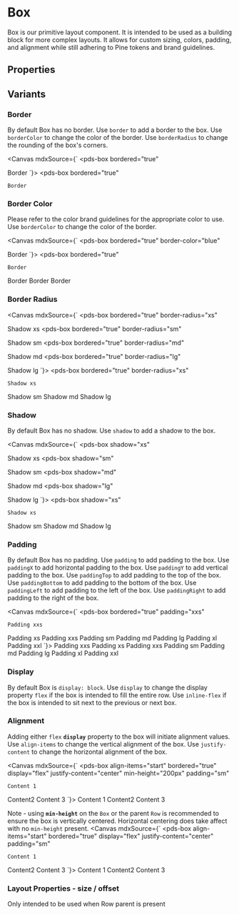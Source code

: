 
<Meta of={stories} />

# Box
Box is our primitive layout component. It is intended to be used as a building block for more complex layouts. It allows for custom sizing, colors, padding, and alignment while still adhering to Pine tokens and brand guidelines.

## Properties

<ArgTypes of={stories} />

## Variants

### Border
By default Box has no border. Use `border` to add a border to the box. Use `borderColor` to change the color of the border. Use `borderRadius` to change the rounding of the box's corners.

<Canvas mdxSource={`
<pds-box
  bordered="true"
>
  Border
</pds-box>
`}>
  <pds-box
    bordered="true"
  >
    Border
  </pds-box>
</Canvas>

### Border Color
Please refer to the color brand guidelines for the appropriate color to use. Use `borderColor` to change the color of the border.

<Canvas mdxSource={`
<pds-box
  bordered="true"
  border-color="blue"
>
  Border
</pds-box>
`}>
  <pds-box
    bordered="true"
  >
    Border
  </pds-box>
  <pds-box
    bordered="true"
    border-color="#0072EF"
  >
    Border
  </pds-box>
  <pds-box
    bordered="true"
    border-color="#CF3C32"
  >
    Border
  </pds-box>
  <pds-box
    bordered="true"
    border-color="#FFC505"
  >
    Border
  </pds-box>
</Canvas>

### Border Radius
<Canvas mdxSource={`
<pds-box
  bordered="true"
  border-radius="xs"
>
  Shadow xs
</pds-box>
<pds-box
  bordered="true"
  border-radius="sm"
>
  Shadow sm
</pds-box>
<pds-box
  bordered="true"
  border-radius="md"
>
  Shadow md
</pds-box>
<pds-box
  bordered="true"
  border-radius="lg"
>
  Shadow lg
</pds-box>
`}>
  <pds-box
    bordered="true"
    border-radius="xs"
  >
    Shadow xs
  </pds-box>
  <pds-box
    bordered="true"
    border-radius="sm"
  >
    Shadow sm
  </pds-box>
  <pds-box
    bordered="true"
    border-radius="md"
  >
    Shadow md
  </pds-box>
  <pds-box
    bordered="true"
    border-radius="lg"
  >
    Shadow lg
  </pds-box>
</Canvas>

### Shadow
By default Box has no shadow. Use `shadow` to add a shadow to the box. 

<Canvas mdxSource={`
<pds-box
  shadow="xs"
>
  Shadow xs
</pds-box>
<pds-box
  shadow="sm"
>
  Shadow sm
</pds-box>
<pds-box
  shadow="md"
>
  Shadow md
</pds-box>
<pds-box
  shadow="lg"
>
  Shadow lg
</pds-box>
`}>
  <pds-box
    shadow="xs"
  >
    Shadow xs
  </pds-box>
  <pds-box
    shadow="sm"
  >
    Shadow sm
  </pds-box>
  <pds-box
    shadow="md"
  >
    Shadow md
  </pds-box>
  <pds-box
    shadow="lg"
  >
    Shadow lg
  </pds-box>
</Canvas>

### Padding
By default Box has no padding. Use `padding` to add padding to the box. Use `paddingX` to add horizontal padding to the box. Use `paddingY` to add vertical padding to the box. Use `paddingTop` to add padding to the top of the box. Use `paddingBottom` to add padding to the bottom of the box. Use `paddingLeft` to add padding to the left of the box. Use `paddingRight` to add padding to the right of the box.

<Canvas mdxSource={`
<pds-box
    bordered="true"
    padding="xxs"
  >
    Padding xxs
  </pds-box>
  <pds-box
    bordered="true"
    padding="xxs"
  >
    Padding xs
  </pds-box>
  <pds-box
    bordered="true"
    padding="xs"
  >
    Padding xxs
  </pds-box>
  <pds-box
    bordered="true"
    padding="sm"
  >
    Padding sm
  </pds-box>
  <pds-box
    bordered="true"
    padding="md"
  >
    Padding md
  </pds-box>
  <pds-box
    bordered="true"
    padding="lg"
  >
    Padding lg
  </pds-box>
  <pds-box
    bordered="true"
    padding="xl"
  >
    Padding xl
  </pds-box>
  <pds-box
    bordered="true"
    padding="xxl"
  >
    Padding xxl
  </pds-box>
`}>
  <pds-box
    bordered="true"
    padding="xxs"
  >
    Padding xxs
  </pds-box>
  <pds-box
    bordered="true"
    padding="xxs"
  >
    Padding xs
  </pds-box>
  <pds-box
    bordered="true"
    padding="xs"
  >
    Padding xxs
  </pds-box>
  <pds-box
    bordered="true"
    padding="sm"
  >
    Padding sm
  </pds-box>
  <pds-box
    bordered="true"
    padding="md"
  >
    Padding md
  </pds-box>
  <pds-box
    bordered="true"
    padding="lg"
  >
    Padding lg
  </pds-box>
  <pds-box
    bordered="true"
    padding="xl"
  >
    Padding xl
  </pds-box>
  <pds-box
    bordered="true"
    padding="xxl"
  >
    Padding xxl
  </pds-box>
</Canvas>

### Display
By default Box is `display: block`. Use `display` to change the display property `flex` if the box is intended to fill the entire row. Use `inline-flex` if the box is intended to sit next to the previous or next box.

### Alignment
Adding either `flex` **`display`** property to the box will initiate alignment values. Use `align-items` to change the vertical alignment of the box. Use `justify-content` to change the horizontal alignment of the box.

<Canvas mdxSource={`
<pds-row min-height="100px">
  <pds-box
    align-items="start"
    bordered="true"
    display="flex"
    justify-content="center"
    min-height="200px"
    padding="sm"
  >
    Content 1
  </pds-box>
  <pds-box
    align-items="center"
    bordered="true"
    display="flex"
    justify-content="center"
    padding="sm"
  >
    Content2
  </pds-box>
  <pds-box
    align-items="end"
    bordered="true"
    display="flex"
    justify-content="end"
    padding="sm"
  >
    Content 3
  </pds-box>
</pds-row>
`}>
  <pds-row min-height="100px">
    <pds-box
      align-items="start"
      bordered="true"
      display="flex"
      justify-content="center"
      min-height="200px"
      padding="sm"
    >
      Content 1
    </pds-box>
    <pds-box
      align-items="center"
      bordered="true"
      display="flex"
      justify-content="center"
      padding="sm"
    >
      Content2
    </pds-box>
    <pds-box
      align-items="end"
      bordered="true"
      display="flex"
      justify-content="end"
      padding="sm"
    >
      Content 3
    </pds-box>
  </pds-row>
</Canvas>

Note - using **`min-height`** on the `Box` or the parent `Row` is recommended to ensure the box is vertically centered. Horizontal centering does take affect with no `min-height` present.
<Canvas mdxSource={`
<pds-row>
  <pds-box
    align-items="start"
    bordered="true"
    display="flex"
    justify-content="center"
    padding="sm"
  >
    Content 1
  </pds-box>
  <pds-box
    align-items="center"
    bordered="true"
    display="flex"
    justify-content="center"
    padding="sm"
  >
    Content2
  </pds-box>
  <pds-box
    align-items="end"
    bordered="true"
    display="flex"
    justify-content="end"
    padding="sm"
  >
    Content 3
  </pds-box>
</pds-row>
`}>
  <pds-row>
    <pds-box
      align-items="start"
      bordered="true"
      display="flex"
      justify-content="center"
      padding="sm"
    >
      Content 1
    </pds-box>
    <pds-box
      align-items="center"
      bordered="true"
      display="flex"
      justify-content="center"
      padding="sm"
    >
      Content2
    </pds-box>
    <pds-box
      align-items="end"
      bordered="true"
      display="flex"
      justify-content="end"
      padding="sm"
    >
      Content 3
    </pds-box>
  </pds-row>
</Canvas>

### Layout Properties - size / offset
Only intended to be used when Row parent is present


